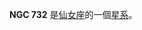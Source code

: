 {{NGCInfoBox|NGCID=NGC 732|發現者=讓·瑪璉·愛德華·史提芬|發現日期=1883年12月5日|其他編號=UGC 1406,MCG 6-5-57,MK 1011|曆元=J2000.0|赤經=1時56分27.7秒
|赤緯=36°48'8"|星座=仙女座|星體=星系|星等=13.6|表面亮度=13.9|藍等=14.6}}

'''NGC 732''' 是[[仙女座|仙女座]]的一個[[星系|星系]]。

{{NGCReference|732}}

{{Catalogs|NGC=732}}
